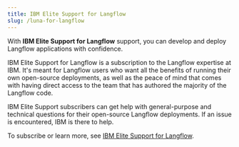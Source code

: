 ```yaml
---
title: IBM Elite Support for Langflow
slug: /luna-for-langflow
---
```


With **IBM Elite Support for Langflow** support, you can develop and deploy Langflow applications with confidence.

IBM Elite Support for Langflow is a subscription to the Langflow expertise at IBM.
It's meant for Langflow users who want all the benefits of running their own open-source deployments, as well as the peace of mind that comes with having direct access to the team that has authored the majority of the Langflow code.

IBM Elite Support subscribers can get help with general-purpose and technical questions for their open-source Langflow deployments.
If an issue is encountered, IBM is there to help.

To subscribe or learn more, see [IBM Elite Support for Langflow](https://ibm.com/docs/esfl?topic=elite-support-langflow-specification).